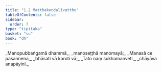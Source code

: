 ```yaml
---
title: "1.2 Maṭṭhakuṇḍalīvatthu"
tableOfContents: false
sidebar:
  order: 7
type: "tipitaka"
basket: "su"
book: "dh"
---
```



<DynamicBreadcrumb />

<Division number="2" book="dh" bookNo="18" page="13">

<Paragraph number="3" type="verses" book="dh">
_Manopubbaṅgamā dhammā,_  
_manoseṭṭhā manomayā;_  
_Manasā ce pasannena,_  
_bhāsati vā karoti vā;_  
_Tato naṃ sukhamanveti,_  
_chāyāva anapāyinī._
</Paragraph>
</Division>